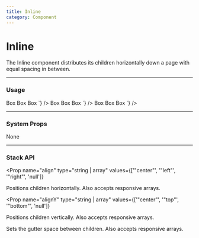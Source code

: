 ```yaml
---
title: Inline
category: Component
---
```



# Inline

The Inline component distributes its children horizontally down a page with equal spacing in between.

---

### Usage

<LiveCode>
  <LiveCode.Content
    title="Default Inline Spacing"
    code={`
      <Inline>
        <Box p="300" bg="gray.200">Box</Box>
        <Box p="300" bg="gray.200">Box</Box>
        <Box p="300" bg="gray.200">Box</Box>
      </Inline>
    `}
  />
  <LiveCode.Content
    title="Right Aligned"
    code={`
      <Inline align="right" space="100">
        <Box p="300" bg="gray.200">Box</Box>
        <Box p="300" bg="gray.200">Box</Box>
        <Box p="300" bg="gray.200">Box</Box>
      </Inline>
    `}
  />
  <LiveCode.Content
    title="Bottom and Right Aligned"
    code={`
      <Inline align="right" alignY="bottom" space="100">
        <Box p="300" bg="gray.200">Box</Box>
        <Box p="500" bg="gray.200">Box</Box>
        <Box p="300" bg="gray.200">Box</Box>
      </Inline>
    `}
  />
</LiveCode>

---

### System Props

None

---

### Stack API

<Prop
  name="align"
  type="string | array"
  values={['"center"', '"left"', '"right"', 'null']}
>
  Positions children horizontally. Also accepts responsive arrays.
</Prop>

<Prop
  name="alignY"
  type="string | array"
  values={['"center"', '"top"', '"bottom"', 'null']}
>
  Positions children vertically. Also accepts responsive arrays.
</Prop>

<Prop name="space" type="string | array">
  Sets the gutter space between children. Also accepts responsive arrays.
</Prop>
